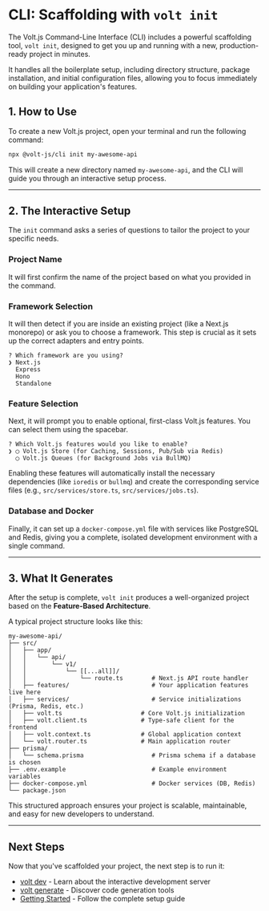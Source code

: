 # CLI: Scaffolding with `volt init`

The Volt.js Command-Line Interface (CLI) includes a powerful scaffolding tool, `volt init`, designed to get you up and running with a new, production-ready project in minutes.

It handles all the boilerplate setup, including directory structure, package installation, and initial configuration files, allowing you to focus immediately on building your application's features.

## 1. How to Use

To create a new Volt.js project, open your terminal and run the following command:

```bash
npx @volt-js/cli init my-awesome-api
```

This will create a new directory named `my-awesome-api`, and the CLI will guide you through an interactive setup process.

---

## 2. The Interactive Setup

The `init` command asks a series of questions to tailor the project to your specific needs.

### Project Name
It will first confirm the name of the project based on what you provided in the command.

### Framework Selection
It will then detect if you are inside an existing project (like a Next.js monorepo) or ask you to choose a framework. This step is crucial as it sets up the correct adapters and entry points.

```
? Which framework are you using?
❯ Next.js
  Express
  Hono
  Standalone
```

### Feature Selection
Next, it will prompt you to enable optional, first-class Volt.js features. You can select them using the spacebar.

```
? Which Volt.js features would you like to enable?
❯ ◯ Volt.js Store (for Caching, Sessions, Pub/Sub via Redis)
  ◯ Volt.js Queues (for Background Jobs via BullMQ)
```

Enabling these features will automatically install the necessary dependencies (like `ioredis` or `bullmq`) and create the corresponding service files (e.g., `src/services/store.ts`, `src/services/jobs.ts`).

### Database and Docker
Finally, it can set up a `docker-compose.yml` file with services like PostgreSQL and Redis, giving you a complete, isolated development environment with a single command.

---

## 3. What It Generates

After the setup is complete, `volt init` produces a well-organized project based on the **Feature-Based Architecture**.

A typical project structure looks like this:

```
my-awesome-api/
├── src/
│   ├── app/
│   │   └── api/
│   │       └── v1/
│   │           └── [[...all]]/
│   │               └── route.ts        # Next.js API route handler
│   ├── features/                       # Your application features live here
│   ├── services/                       # Service initializations (Prisma, Redis, etc.)
│   ├── volt.ts                      # Core Volt.js initialization
│   ├── volt.client.ts               # Type-safe client for the frontend
│   ├── volt.context.ts              # Global application context
│   └── volt.router.ts               # Main application router
├── prisma/
│   └── schema.prisma                   # Prisma schema if a database is chosen
├── .env.example                        # Example environment variables
├── docker-compose.yml                  # Docker services (DB, Redis)
└── package.json
```

This structured approach ensures your project is scalable, maintainable, and easy for new developers to understand.

---

## Next Steps

Now that you've scaffolded your project, the next step is to run it:

- [volt dev](/docs/cli-and-tooling/volt-dev) - Learn about the interactive development server
- [volt generate](/docs/cli-and-tooling/volt-generate) - Discover code generation tools
- [Getting Started](/docs/getting-started) - Follow the complete setup guide